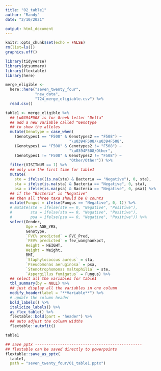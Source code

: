 ---
title: "02_table1"
author: "Randy"
date: "2/10/2021"

output: html_document
---

```{r "setup", include=FALSE}
knitr::opts_chunk$set(echo = FALSE)
rm(list=ls())
graphics.off()
```

```{r "import packages", include=FALSE}
library(tidyverse)
library(gtsummary)
library(flextable)
library(here)
```


```{r "table1"}
merge_eligible <- 
  here::here("seven_twenty_four",
             "new_data", 
             "724_merge_eligiable.csv") %>%
  read.csv()

table1 <- merge_eligible %>%
  ## \u0394F508 is for Greek letter "Delta"
  ## add a new variable called "Genotype
  ## to show the alleles
  mutate(Genotype = case_when(
    (Genotypes1 == "F508" & Genotypes2 == "F508") ~
                            "\u0394F508/\u0394F508",
    (Genotypes1 == "F508" & Genotypes2 != "F508") ~
                            "\u0394F508/Other",
    (Genotypes1 != "F508" & Genotypes2 != "F508") ~
                            "Other/Other")) %>%
  filter(VISITNUM == 1) %>%
  ## only use the first time for table1
  mutate(
    ste = ifelse((is.na(ste) & Bacteria == "Negative"), 0, ste),
    sta = ifelse(is.na(sta) & Bacteria == "Negative", 0, sta),
    psa = ifelse(is.na(psa) & Bacteria == "Negative", 0, psa)) %>%
  ## if the "Bacteria" is "Negative"
  ## then all three taxa should be 0 counts
  mutate(Fungus = ifelse(Fungus == "Negative", 0, 1)) %>%
  # mutate(ste = ifelse(ste == 0, "Negative", "Positive"),
  #        sta = ifelse(sta == 0, "Negative", "Positive"),
  #        psa = ifelse(psa == 0, "Negative", "Positive")) %>%
  select(Gender,
         Age = AGE_YRS, 
         Genotype,
         `FVC% predicted` = FVC_Pred,
         `FEV% predicted` = fev_wanghankpct,
         Height = HEIGHT,
         Weight = Weight,
         BMI,
         `Staphylococcus aureus` = sta,
         `Pseudomonas aeruginosa` = psa,
         `Stenotrophomonas maltophilia` = ste,
         `Aspergillus fumigatus` = Fungus) %>%
  ## select all the variables for table1
  tbl_summary(by = NULL) %>%
  ## just display all the variables in one column
  modify_header(label = "**Variable**") %>%
  # update the column header
  bold_labels() %>%
  italicize_labels() %>%
  as_flex_table() %>%
  flextable::bold(part = "header") %>% 
  ## auto adjust the column widths 
  flextable::autofit()

table1

## save pptx -----------------------------------------------
## flextable can be saved directly to powerpoints
flextable::save_as_pptx(
  table1, 
  path = "seven_twenty_four/01_table1.pptx")
```


